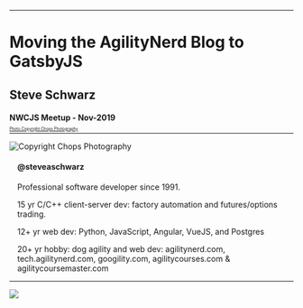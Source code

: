 
<Head>
  <title>Moving the AgilityNerd Blog to GatsbyJS</title>
</Head>

---

# Moving the AgilityNerd Blog to GatsbyJS

## Steve Schwarz

#### NWCJS Meetup - Nov-2019

---

<SplitRight>

<div style="position:relative">
<Image src={stevesnap} size="contain" style={{height: '90vh', marginLeft: '1em'}} title="Copyright Chops Photography"/>
<a style="position:absolute;bottom:5em;left:0;width:100%;font-size:0.5em" href="https://chopsphoto.com">Photo Copyright Chops Photography</a>
</div>

<div style="padding: 0 1em">

#### @steveaschwarz

<div style="text-align: left">

Professional software developer since 1991.

15 yr C/C++ client-server dev: factory automation and futures/options trading.

12+ yr web dev: Python, JavaScript, Angular, VueJS, and Postgres

20+ yr hobby: dog agility and web dev: agilitynerd.com,  tech.agilitynerd.com, googility.com, agilitycourses.com & agilitycoursemaster.com

</div>

</div>

</SplitRight>

---


<SplitLeftAlign style="width:100%">

<div style="height:100vh">
<Image src={legacyagilitynerd} size="contain"></Image>
</div>

<div style="text-align: left;padding-left:1em;">
<h3>AgilityNerd Blog</h3>
<ul>
<li>Started in 2004</li>
<li>Oldest dog agility blog</li>
<li>Hierarchical categories, tags, pages automatically cross linked</li>
<li>800 blog posts</li>
<li>1600 total pages</li>
<li>12,000 FB followers</li>
</ul>
</div>

</SplitLeftAlign>

---

## Why Change?

- 1990s technology - extending difficult
- Complex installation - stuck on expensive VPS
- Terrible authoring experience:
  - Raw HTML
  - No Preview
  - FTP deploy
- Poor performance

---

## Existing Technology

- **Content in directories of flat files**
- Perl CGI Script (Blosxom) / plugins
- FastCGI
- NGINX caching
- Linux VPS

---

## Decided on a JAMstack Solution

- JavaScript
- APIs
- Markup

---


<Image src={jamstack} size="contain" style={{height: '100vh'}}/>

---

## JAMstack Provides:

- Performance: Generate all/most pages at build time
- Scaling: Stateless servers and CDNs
- Security: No server code running smaller attack surface
- Improved Developer Experience

https://jamstack.org

---

## Gatsby JS

Open source https://gatsbyjs.org

Supported by commercial offerings https://gatsbyjs.com

---

## Fits the JAMStack model:
- Combines multiple data sources
- Unified data access model: GraphQL
- Generate all pages at build time
- React client hydrates pages/prefetches links: **Fast**
- Git or hook based deploys
- Real time preview/hot reload

---

## Use Gatsby For:

- Portfolio, brouchure, blogs
- Excels at content obtained at build time
- Hybrid sites: include client side JS to communicate with APIs
- New data? Regenerate and re-deploy

---

# Gatsby in Action

[agilitynerd.com](https://www.agilitynerd.com)

- Lighthouse performance score
- Image blur up
- Prefetch links on scroll
- Progressive Web App

---


<Image src={howgatsbyworks} size="contain" style={{height: '100vh'}}/>

---

## Getting Started

```
npm install -g gatsby-cli

gatsby new my-blog-starter https://github.com/gatsbyjs/gatsby-starter-blog

cd my-blog-starter

gatsby develop
```

https://github.com/gatsbyjs/gatsby-starter-blog

---

## Data Source Plugins Provide Content

- Markdown, YAML, CSV, JSON, etc. from files
- Images
- Content Management Systems
- Twitter, FB, GitHub feeds
- Configured in `gatsby-config.js`

---

## Using Data Sources

- Gatsby data sources create GraphQL nodes
- Query the data via GraphQL
- Interactive testing via GraphiQL explorer:
- Over 400 data source plugins:

https://www.gatsbyjs.org/plugins/?=source

---

## Generate pages using Gatsby API

- Use GraphQL to query the source plugins' nodes

---

<FullScreenCode>

```js
exports.createPages = async ({ graphql, actions }) => {
  const result = await graphql(
    `{
      allMdx(sort: {fields: [frontmatter___date], order: DESC},
      filter: {frontmatter: {date: {ne: null}, draft: {ne: true}}}) {
        edges {
          node {
            id
            fields {
              slug
            }
            frontmatter {
              title
              date
              tags
            }
          }
        }
      }
      tagsGroup: allMdx(
        filter: {frontmatter: {date: {ne: null}, draft: {ne: true}}}) {
        group(field: frontmatter___tags) {
          fieldValue
        }
      }
    }`
  )
```
</FullScreenCode>

---

## Test/Fine Tune GQL Queries

[GraphiQL](http://localhost:8000/___graphql?query=query%20MyQuery%20%7B%0A%20%20allMdx(sort%3A%20%7Bfields%3A%20%5Bfrontmatter___date%5D%2C%20order%3A%20DESC%7D%2C%20filter%3A%20%7Bfrontmatter%3A%20%7Bdate%3A%20%7Bne%3A%20null%7D%2C%20draft%3A%20%7Bne%3A%20true%7D%7D%7D)%20%7B%0A%20%20%20%20edges%20%7B%0A%20%20%20%20%20%20node%20%7B%0A%20%20%20%20%20%20%20%20id%0A%20%20%20%20%20%20%20%20fields%20%7B%0A%20%20%20%20%20%20%20%20%20%20slug%0A%20%20%20%20%20%20%20%20%7D%0A%20%20%20%20%20%20%20%20frontmatter%20%7B%0A%20%20%20%20%20%20%20%20%20%20title%0A%20%20%20%20%20%20%20%20%20%20date%0A%20%20%20%20%20%20%20%20%20%20tags%0A%20%20%20%20%20%20%20%20%7D%0A%20%20%20%20%20%20%7D%0A%20%20%20%20%7D%0A%20%20%7D%0A%20%20tagsGroup%3A%20allMdx(filter%3A%20%7Bfrontmatter%3A%20%7Bdate%3A%20%7Bne%3A%20null%7D%2C%20draft%3A%20%7Bne%3A%20true%7D%7D%7D)%20%7B%0A%20%20%20%20group(field%3A%20frontmatter___tags)%20%7B%0A%20%20%20%20%20%20fieldValue%0A%20%20%20%20%7D%0A%20%20%7D%0A%7D%0A&operationName=MyQuery)

---

##  Create Pages

- Call Gatsby's `createPage()` with GraphQL results
- Make Gatsby API calls in `gatsby-node.js`

---

<FullScreenCode>

```
// Create individual blog posts pages.

posts.forEach((post, index) => {
  const previous = index === posts.length - 1 ? null : posts[index + 1].node
  const next = index === 0 ? null : posts[index - 1].node
  const slug = post.node.fields.slug
  createPage({
    path: slug,
    component: slug.includes('/static/') ? staticPost : blogPost, // template component
    context: {  // component props
      slug: slug,
      previous,
      next,
    },
  })
})
```

</FullScreenCode>

---

## Templates

- React components
- Can contain additional GraphQL queries

`src/templates/static-post.js`

---

## Create/Use React Components Everywhere

Create your own:
  ```
  <TagCloud>
  <TagList>
  <Breadcrumbs>
  <Categories>
  ```

Use 3rd Party Components

---

## Plugins Can Do More

<SplitLeftAlign>

<div>

- Client-side:
  - Analytics
  - Search
  - Offline mode

</div>

<div>

- During generation:
  - Manifest
  - RSS Feeds
  - Image Processing
  - SASS
  - Sitemap

</div>

</SplitLeftAlign>

---

## Deploy

- Gatsby sites only need static hosting!
- GitHub pages, AWS, Azure, Zeit, Netlify, Cloudflare, Google Cloud, etc.
- Trigger build via Git commit hook
- Auto deploy

---

## Gatsby Themes

---

## Gatsby Future

- Gatsby Cloud

- Large site performance

---

## Wait, There's More Gatsby!

<div style="text-align: left">

1. Slide Deck Built with [mdx-deck](https://github.com/jxnblk/mdx-deck)

Built on Gatsby

2. Source on GitHub:

https://github.com/saschwarz/nwjs-gatsby

3. Commit/Push Builds/Deploys to [Netlify](https://netlify.com)

https://nwcjs-gatsby.netlify.com

</div>

---

<Image src={snapgatsby} size="contain" style={{height: '80vh'}}>
</Image>

---
